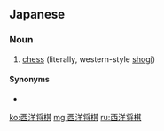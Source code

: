 ==Japanese==
{{ja-kanjitab|西|洋|将|棋}}

===Noun===
{{ja-noun|せいようしょうぎ}}
# {{label|ja|obsolete}} [[chess]] (literally, western-style [[shogi]])

====Synonyms====
* {{ja-l|チェス}}

[[ko:西洋将棋]]
[[mg:西洋将棋]]
[[ru:西洋将棋]]